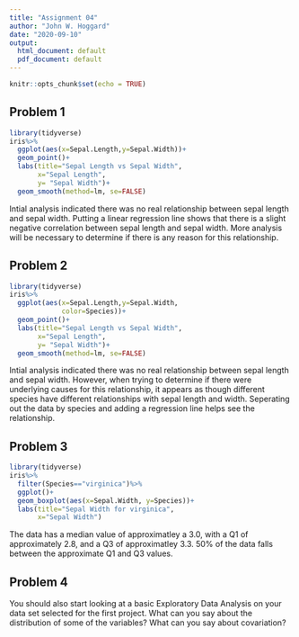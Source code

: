 ```yaml
---
title: "Assignment 04"
author: "John W. Hoggard"
date: "2020-09-10"
output:
  html_document: default
  pdf_document: default
---
```


```r
knitr::opts_chunk$set(echo = TRUE)
```

## Problem 1

```r
library(tidyverse)
iris%>%
  ggplot(aes(x=Sepal.Length,y=Sepal.Width))+
  geom_point()+
  labs(title="Sepal Length vs Sepal Width",
       x="Sepal Length",
       y= "Sepal Width")+
  geom_smooth(method=lm, se=FALSE)
```

Intial analysis indicated there was no real relationship between sepal length and sepal width. Putting a linear regression line shows that there is a slight negative correlation between sepal length and sepal width. More analysis will be necessary to determine if there is any reason for this relationship.

## Problem 2

```r
library(tidyverse)
iris%>%
  ggplot(aes(x=Sepal.Length,y=Sepal.Width,
             color=Species))+
  geom_point()+
  labs(title="Sepal Length vs Sepal Width",
       x="Sepal Length",
       y= "Sepal Width")+
  geom_smooth(method=lm, se=FALSE)
```

Intial analysis indicated there was no real relationship between sepal length and sepal width. However, when trying to determine if there were underlying causes for this relationship, it appears as though different species have different relationships with sepal length and width. Seperating out the data by species and adding a regression line helps see the relationship.


## Problem 3

```r
library(tidyverse)
iris%>%
  filter(Species=="virginica")%>%
  ggplot()+
  geom_boxplot(aes(x=Sepal.Width, y=Species))+
  labs(title="Sepal Width for virginica",
       x="Sepal Width")
```

The data has a median value of approximatley a 3.0, with a Q1 of approximately 2.8, and a Q3 of approximatley 3.3. 50% of the data falls between the approximate Q1 and Q3 values.

## Problem 4
    
You should also start looking at a basic Exploratory Data Analysis on your data set selected for the first project.  What can you say about the distribution of some of the variables?  What can you say about covariation?
